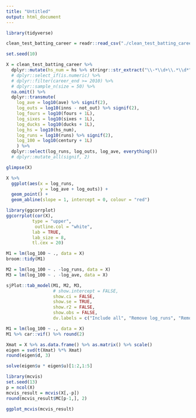 ```yaml
---
title: "Untitled"
output: html_document
---
```


```r
library(tidyverse)
```


```r
clean_test_batting_career = readr::read_csv("./clean_test_batting_career.csv")

set.seed(10)

X = clean_test_batting_career %>% 
  dplyr::mutate(hs_num = hs %>% stringr::str_extract("\\-*\\d+\\.*\\d*") %>% as.integer()) %>% 
  # dplyr::select_if(is.numeric) %>% 
  # dplyr::filter(career_end >= 2010) %>%
  # dplyr::sample_n(size = 50) %>% 
  na.omit() %>%
  dplyr::transmute(
    log_ave = log10(ave) %>% signif(2),
    log_outs = log10(inns - not_out) %>% signif(2),
    log_fours = log10(fours + 1L),
    log_sixes = log10(sixes + 1L),
    log_ducks = log10(ducks + 1L),
    log_hs = log10(hs_num),
    log_runs = log10(runs) %>% signif(2),
    log_100 = log10(century + 1L)
    ) %>% 
  dplyr::select(log_runs, log_outs, log_ave, everything())
  # dplyr::mutate_all(signif, 2)

glimpse(X)
```



```r
X %>% 
  ggplot(aes(x = log_runs,
             y = log_ave + log_outs)) +
  geom_point() +
  geom_abline(slope = 1, intercept = 0, colour = "red")
```

```r
library(ggcorrplot)
ggcorrplot(cor(X), 
          type = "upper",
           outline.col = "white",
          lab = TRUE, 
          lab_size = 8, 
          tl.cex = 20)
```



```r
M1 = lm(log_100 ~ ., data = X)
broom::tidy(M1)

M2 = lm(log_100 ~ . -log_runs, data = X)
M3 = lm(log_100 ~ . -log_ave, data = X)

sjPlot::tab_model(M1, M2, M3,
                  # show.intercept = FALSE, 
                  show.ci = FALSE, 
                  show.se = TRUE, 
                  show.r2 = FALSE, 
                  show.obs = FALSE,
                  dv.labels = c("Include all", "Remove log_runs", "Remove log_ave"))
```


```r
M1 = lm(log_100 ~ ., data = X)
M1 %>% car::vif() %>% round(2)

Xmat = X %>% as.data.frame() %>% as.matrix() %>% scale()
eigen = svd(t(Xmat) %*% Xmat)
round(eigen$d, 3)

solve(eigen$u * eigen$u)[1:2,1:5]
```



```r
library(mcvis)
set.seed(13)
p = ncol(X)
mcvis_result = mcvis(X[,-p])
round(mcvis_result$MC[p-1,], 2)
```


```r
ggplot_mcvis(mcvis_result)
```

